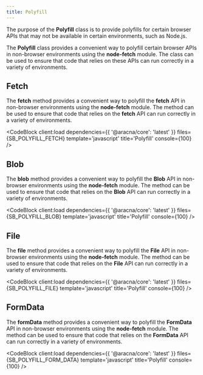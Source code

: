 ```yaml
---
title: Polyfill
---
```



The purpose of the **Polyfill** class is to provide polyfills for certain browser APIs that may not be available in certain environments, such as Node.js.

The **Polyfill** class provides a convenient way to polyfill certain browser APIs in non-browser environments using the **node-fetch** module. The class can be used to ensure that code that relies on these APIs can run correctly in a variety of environments.

## Fetch

The **fetch** method provides a convenient way to polyfill the **fetch** API in non-browser environments using the **node-fetch** module. The method can be used to ensure that code that relies on the **fetch** API can run correctly in a variety of environments.

<CodeBlock client:load dependencies={{ '@aracna/core': 'latest' }} files={SB_POLYFILL_FETCH} template='javascript' title='Polyfill' console={100} />

## Blob

The **blob** method provides a convenient way to polyfill the **Blob** API in non-browser environments using the **node-fetch** module. The method can be used to ensure that code that relies on the **Blob** API can run correctly in a variety of environments.

<CodeBlock client:load dependencies={{ '@aracna/core': 'latest' }} files={SB_POLYFILL_BLOB} template='javascript' title='Polyfill' console={100} />

## File

The **file** method provides a convenient way to polyfill the **File** API in non-browser environments using the **node-fetch** module. The method can be used to ensure that code that relies on the **File** API can run correctly in a variety of environments.

<CodeBlock client:load dependencies={{ '@aracna/core': 'latest' }} files={SB_POLYFILL_FILE} template='javascript' title='Polyfill' console={100} />

## FormData

The **formData** method provides a convenient way to polyfill the **FormData** API in non-browser environments using the **node-fetch** module. The method can be used to ensure that code that relies on the **FormData** API can run correctly in a variety of environments.

<CodeBlock client:load dependencies={{ '@aracna/core': 'latest' }} files={SB_POLYFILL_FORM_DATA} template='javascript' title='Polyfill' console={100} />
